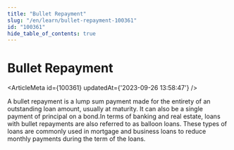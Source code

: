 ```yaml
---
title: "Bullet Repayment"
slug: "/en/learn/bullet-repayment-100361"
id: "100361"
hide_table_of_contents: true
---
```



# Bullet Repayment

<ArticleMeta id={100361} updatedAt={'2023-09-26 13:58:47'} />
<div className='border-solid border-b border-t-0 my-4 border-[var(--ifm-color-gray-300)]' />

A bullet repayment is a lump sum payment made for the entirety of an outstanding loan amount, usually at maturity. It can also be a single payment of principal on a bond.In terms of banking and real estate, loans with bullet repayments are also referred to as balloon loans. These types of loans are commonly used in mortgage and business loans to reduce monthly payments during the term of the loans.
